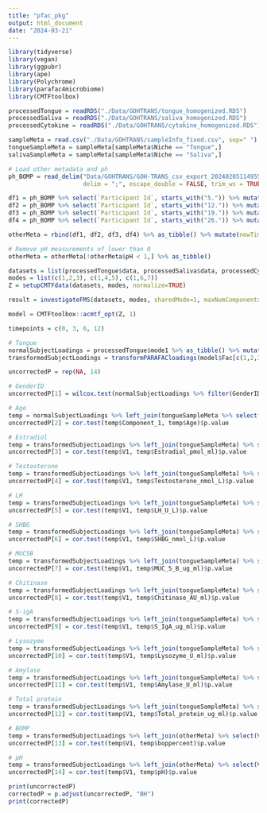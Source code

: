 ```yaml
---
title: "pfac_pkg"
output: html_document
date: "2024-03-21"
---
```


```r
library(tidyverse)
library(vegan)
library(ggpubr)
library(ape)
library(Polychrome)
library(parafac4microbiome)
library(CMTFtoolbox)
```

```r
processedTongue = readRDS("./Data/GOHTRANS/tongue_homogenized.RDS")
processedSaliva = readRDS("./Data/GOHTRANS/saliva_homogenized.RDS")
processedCytokine = readRDS("./Data/GOHTRANS/cytokine_homogenized.RDS")

sampleMeta = read.csv("./Data/GOHTRANS/sampleInfo_fixed.csv", sep=" ") %>% as_tibble()
tongueSampleMeta = sampleMeta[sampleMeta$Niche == "Tongue",]
salivaSampleMeta = sampleMeta[sampleMeta$Niche == "Saliva",]

# Load other metadata and ph
ph_BOMP = read_delim("Data/GOHTRANS/GOH-TRANS_csv_export_20240205114955/GOH-TRANS_export_20240205.csv",
                     delim = ";", escape_double = FALSE, trim_ws = TRUE) %>% as_tibble()

df1 = ph_BOMP %>% select(`Participant Id`, starts_with("5.")) %>% mutate(subject = 1:42, numTeeth = `5.1|Number of teeth`, DMFT = `5.2|DMFT`, numBleedingSites = `5.3|Bleeding sites`, boppercent = `5.4|BOP%`, DPSI = `5.5|DPSI`, pH = `5.8|pH`) %>% select(subject, numTeeth, DMFT, numBleedingSites, boppercent, DPSI, pH)
df2 = ph_BOMP %>% select(`Participant Id`, starts_with("12.")) %>% mutate(subject = 1:42, numTeeth = `12.1|Number of teeth`, DMFT = `12.2|DMFT`, numBleedingSites = `12.3|Bleeding sites`, boppercent = `12.4|BOP%`, DPSI = `12.5|DPSI`, pH = `12.8|pH`) %>% select(subject, numTeeth, DMFT, numBleedingSites, boppercent, DPSI, pH)
df3 = ph_BOMP %>% select(`Participant Id`, starts_with("19.")) %>% mutate(subject = 1:42, numTeeth = `19.1|Number of teeth`, DMFT = `19.2|DMFT`, numBleedingSites = `19.3|Bleeding sites`, boppercent = `19.4|BOP%`, DPSI = `19.5|DPSI`, pH = `19.8|pH`) %>% select(subject, numTeeth, DMFT, numBleedingSites, boppercent, DPSI, pH)
df4 = ph_BOMP %>% select(`Participant Id`, starts_with("26.")) %>% mutate(subject = 1:42, numTeeth = `26.1|Number of teeth`, DMFT = `26.2|DMFT`, numBleedingSites = `26.3|Bleeding sites`, boppercent = `26.4|BOP%`, DPSI = `26.5|DPSI`, pH = `26.8|pH`) %>% select(subject, numTeeth, DMFT, numBleedingSites, boppercent, DPSI, pH)

otherMeta = rbind(df1, df2, df3, df4) %>% as_tibble() %>% mutate(newTimepoint = rep(c(0,3,6,12), each=42))

# Remove pH measurements of lower than 0
otherMeta = otherMeta[!otherMeta$pH < 1,] %>% as_tibble()
```

```r
datasets = list(processedTongue$data, processedSaliva$data, processedCytokine$data)
modes = list(c(1,2,3), c(1,4,5), c(1,6,7))
Z = setupCMTFdata(datasets, modes, normalize=TRUE)
```

```r
result = investigateFMS(datasets, modes, sharedMode=1, maxNumComponents=3, numFolds=5, numCores = parallel::detectCores(), method="L-BFGS")
```

```r
model = CMTFtoolbox::acmtf_opt(Z, 1)
```

```r
timepoints = c(0, 3, 6, 12)

# Tongue
normalSubjectLoadings = processedTongue$mode1 %>% as_tibble() %>% mutate(Component_1 = model$Fac[[1]][,1])
transformedSubjectLoadings = transformPARAFACloadings(model$Fac[c(1,2,3)], 2, moreOutput=TRUE)$Ftilde %>% as_tibble() %>% mutate(subject = rep(processedTongue$mode1$subject, each=4), newTimepoint = rep(timepoints, 27))

uncorrectedP = rep(NA, 14)

# GenderID
uncorrectedP[1] = wilcox.test(normalSubjectLoadings %>% filter(GenderID=="TM") %>% select(Component_1) %>% pull(), normalSubjectLoadings %>% filter(GenderID=="TW") %>% select(Component_1) %>% pull())$p.value

# Age
temp = normalSubjectLoadings %>% left_join(tongueSampleMeta %>% select(subject, GenderID, Age))
uncorrectedP[2] = cor.test(temp$Component_1, temp$Age)$p.value

# Estradiol
temp = transformedSubjectLoadings %>% left_join(tongueSampleMeta) %>% select(V1, newTimepoint, Estradiol_pmol_ml)
uncorrectedP[3] = cor.test(temp$V1, temp$Estradiol_pmol_ml)$p.value

# Testosterone
temp = transformedSubjectLoadings %>% left_join(tongueSampleMeta) %>% select(V1, newTimepoint, Testosterone_nmol_L)
uncorrectedP[4] = cor.test(temp$V1, temp$Testosterone_nmol_L)$p.value

# LH
temp = transformedSubjectLoadings %>% left_join(tongueSampleMeta) %>% select(V1, newTimepoint, LH_U_L)
uncorrectedP[5] = cor.test(temp$V1, temp$LH_U_L)$p.value

# SHBG
temp = transformedSubjectLoadings %>% left_join(tongueSampleMeta) %>% select(V1, newTimepoint, SHBG_nmol_L)
uncorrectedP[6] = cor.test(temp$V1, temp$SHBG_nmol_L)$p.value

# MUC5B
temp = transformedSubjectLoadings %>% left_join(tongueSampleMeta) %>% select(V1, newTimepoint, MUC_5_B_ug_ml)
uncorrectedP[7] = cor.test(temp$V1, temp$MUC_5_B_ug_ml)$p.value

# Chitinase
temp = transformedSubjectLoadings %>% left_join(tongueSampleMeta) %>% select(V1, newTimepoint, Chitinase_AU_ml)
uncorrectedP[8] = cor.test(temp$V1, temp$Chitinase_AU_ml)$p.value

# S-igA
temp = transformedSubjectLoadings %>% left_join(tongueSampleMeta) %>% select(V1, newTimepoint, S_IgA_ug_ml)
uncorrectedP[9] = cor.test(temp$V1, temp$S_IgA_ug_ml)$p.value

# Lysozyme
temp = transformedSubjectLoadings %>% left_join(tongueSampleMeta) %>% select(V1, newTimepoint, Lysozyme_U_ml)
uncorrectedP[10] = cor.test(temp$V1, temp$Lysozyme_U_ml)$p.value

# Amylase
temp = transformedSubjectLoadings %>% left_join(tongueSampleMeta) %>% select(V1, newTimepoint, Amylase_U_ml)
uncorrectedP[11] = cor.test(temp$V1, temp$Amylase_U_ml)$p.value

# Total protein
temp = transformedSubjectLoadings %>% left_join(tongueSampleMeta) %>% select(V1, newTimepoint, Total_protein_ug_ml)
uncorrectedP[12] = cor.test(temp$V1, temp$Total_protein_ug_ml)$p.value

# BOMP
temp = transformedSubjectLoadings %>% left_join(otherMeta) %>% select(V1, newTimepoint, boppercent)
uncorrectedP[13] = cor.test(temp$V1, temp$boppercent)$p.value

# pH
temp = transformedSubjectLoadings %>% left_join(otherMeta) %>% select(V1, newTimepoint, pH)
uncorrectedP[14] = cor.test(temp$V1, temp$pH)$p.value

print(uncorrectedP)
correctedP = p.adjust(uncorrectedP, "BH")
print(correctedP)
```
